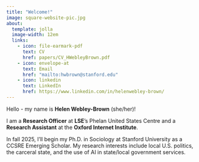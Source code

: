 ```yaml
---
title: "Welcome!"
image: square-website-pic.jpg
about:
  template: jolla
  image-width: 12em
  links:
    - icon: file-earmark-pdf
      text: CV
      href: papers/CV_HWebleyBrown.pdf
    - icon: envelope-at
      text: Email
      href: "mailto:hwbrown@stanford.edu"
    - icon: linkedin
      text: LinkedIn
      href: https://www.linkedin.com/in/helenwebley-brown/
---
```


Hello - my name is **Helen Webley-Brown** (she/her)!

I am a __Research Officer__ at __LSE__'s Phelan United States Centre and a __Research Assistant__ at the __Oxford Internet Institute__. 

In fall 2025, I'll begin my Ph.D. in Sociology at Stanford University as a CCSRE Emerging Scholar. My research interests include local U.S. politics, the carceral state, and the use of AI in state/local government services.

<meta name="description" content="Helen Webley-Brown is a Research Officer at LSE’s Phelan United States Centre and a Research Assistant at the Oxford Internet Institute." />

<meta name="google-site-verification" content="awhCG90OuinCNn1cCOCudHdqQGQzZ92Y5B0rHoeilgM" />

<meta property="og:description" content="Helen Webley-Brown is a Research Officer at LSE’s Phelan United States Centre and a Research Assistant at the Oxford Internet Institute." />
